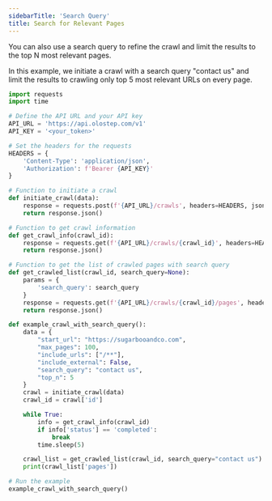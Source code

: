 ```yaml
---
sidebarTitle: 'Search Query'
title: Search for Relevant Pages
---
```


You can also use a search query to refine the crawl and limit the results to the top N most relevant pages.

In this example, we initiate a crawl with a search query "contact us" and limit the results to crawling only top 5 most relevant URLs on every page.

<CodeGroup>

```python crawl-search-query.py
import requests
import time

# Define the API URL and your API key
API_URL = 'https://api.olostep.com/v1'
API_KEY = '<your_token>'

# Set the headers for the requests
HEADERS = {
    'Content-Type': 'application/json',
    'Authorization': f'Bearer {API_KEY}'
}

# Function to initiate a crawl
def initiate_crawl(data):
    response = requests.post(f'{API_URL}/crawls', headers=HEADERS, json=data)
    return response.json()

# Function to get crawl information
def get_crawl_info(crawl_id):
    response = requests.get(f'{API_URL}/crawls/{crawl_id}', headers=HEADERS)
    return response.json()

# Function to get the list of crawled pages with search query
def get_crawled_list(crawl_id, search_query=None):
    params = {
        'search_query': search_query
    }
    response = requests.get(f'{API_URL}/crawls/{crawl_id}/pages', headers=HEADERS, params=params)
    return response.json()

def example_crawl_with_search_query():
    data = {
        "start_url": "https://sugarbooandco.com",
        "max_pages": 100,
        "include_urls": ["/**"],
        "include_external": False,
        "search_query": "contact us",
        "top_n": 5
    }
    crawl = initiate_crawl(data)
    crawl_id = crawl['id']

    while True:
        info = get_crawl_info(crawl_id)
        if info['status'] == 'completed':
            break
        time.sleep(5)

    crawl_list = get_crawled_list(crawl_id, search_query="contact us")
    print(crawl_list['pages'])

# Run the example
example_crawl_with_search_query()
```
</CodeGroup>